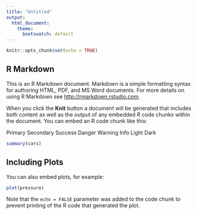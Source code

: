 ```yaml
---
title: "Untitled"
output:
  html_document:
    theme: 
      bootswatch: default
---
```


```r
knitr::opts_chunk$set(echo = TRUE)
```

## R Markdown

This is an R Markdown document. Markdown is a simple formatting syntax
for authoring HTML, PDF, and MS Word documents. For more details on
using R Markdown see <http://rmarkdown.rstudio.com>.

When you click the **Knit** button a document will be generated that
includes both content as well as the output of any embedded R code
chunks within the document. You can embed an R code chunk like this:

<span class="badge rounded-pill bg-primary">Primary</span>
<span class="badge rounded-pill bg-secondary">Secondary</span>
<span class="badge rounded-pill bg-success">Success</span>
<span class="badge rounded-pill bg-danger">Danger</span>
<span class="badge rounded-pill bg-warning text-dark">Warning</span>
<span class="badge rounded-pill bg-info text-dark">Info</span>
<span class="badge rounded-pill bg-light text-dark">Light</span>
<span class="badge rounded-pill bg-dark">Dark</span>

```r
summary(cars)
```

## Including Plots

You can also embed plots, for example:

```r
plot(pressure)
```

Note that the `echo = FALSE` parameter was added to the code chunk to
prevent printing of the R code that generated the plot.
